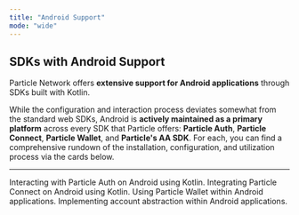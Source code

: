 ```yaml
---
title: "Android Support"
mode: "wide"
---
```


## SDKs with Android Support

Particle Network offers **extensive support for Android applications** through SDKs built with Kotlin. 

While the configuration and interaction process deviates somewhat from the standard web SDKs, Android is **actively maintained as a primary platform** across every SDK that Particle offers: **Particle Auth**, **Particle Connect**, **Particle Wallet**, and **Particle's AA SDK**. For each, you can find a comprehensive rundown of the installation, configuration, and utilization process via the cards below.

***

<CardGroup cols={2}>
  <Card title="Particle Auth" href="/api/auth/mobile-sdks/android">
    Interacting with Particle Auth on Android using Kotlin.
  </Card>
  <Card title="Particle Connect" href="/api/connect/mobile/android">
    Integrating Particle Connect on Android using Kotlin.
  </Card>
   <Card title="Particle Wallet" href="/api/wallet/mobile/android">
    Using Particle Wallet within Android applications.
  </Card>
     <Card title="Account Abstraction" href="/api/aa/sdks/mobile/android">
    Implementing account abstraction within Android applications.
  </Card>
</CardGroup>